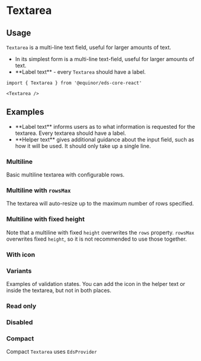 
<Meta of={ComponentStories} />

# Textarea


<Links 
    ariaUrl="https://www.w3.org/TR/wai-aria-1.1/#textbox"
    sourceUrl="https://github.com/equinor/design-system/blob/develop/packages/eds-core-react/src/components/Textarea/Textarea.tsx"
    npmUrl="https://www.npmjs.com/package/@equinor/eds-core-react"
/>

<Primary />
<Controls />

## Usage

`Textarea` is a multi-line text field, useful for larger amounts of text.

<ul>
    <li>In its simplest form is a multi-line text-field, useful for larger amounts of text.</li>
    <li>**Label text** - every <code>Textarea</code> should have a label.</li>
</ul>

```tsx
import { Textarea } from '@equinor/eds-core-react'

<Textarea />
```

## Examples

<ul>
  <li>
    **Label text** informs users as to what information is requested for the textarea.
    Every textarea should have a label.
  </li>
  <li>
    **Helper text** gives additional guidance about the input field, such as how
    it will be used. It should only take up a single line.
  </li>
</ul>

### Multiline

Basic multiline textarea with configurable rows.

<Canvas of={ComponentStories.Multiline} />

### Multiline with `rowsMax`

The textarea will auto-resize up to the maximum number of rows specified.

<Canvas of={ComponentStories.MultilineRowsMax} />

### Multiline with fixed height

Note that a multiline with fixed `height` overwrites the `rows` property. `rowsMax` overwrites fixed `height`,
so it is not recommended to use those together.

<Canvas of={ComponentStories.MultilineFixedHeight} />

### With icon

<Canvas of={ComponentStories.WithIcon} />

### Variants

Examples of validation states. You can add the icon in the helper text or inside the textarea, but not in both places.

<Canvas of={ComponentStories.Variants} />

### Read only

<Canvas of={ComponentStories.ReadOnly} />

### Disabled

<Canvas of={ComponentStories.Disabled} />

### Compact

Compact `Textarea` uses `EdsProvider`

<Canvas of={ComponentStories.Compact} />
